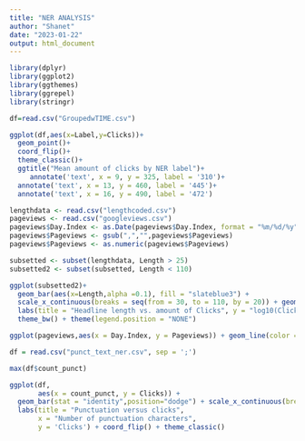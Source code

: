 ```yaml
---
title: "NER ANALYSIS"
author: "Shanet"
date: "2023-01-22"
output: html_document
---
```


```r
library(dplyr)
library(ggplot2)
library(ggthemes)
library(ggrepel)
library(stringr)
```

```r
df=read.csv("GroupedwTIME.csv")
```

```r
ggplot(df,aes(x=Label,y=Clicks))+
  geom_point()+
  coord_flip()+
  theme_classic()+
  ggtitle("Mean amount of clicks by NER label")+
     annotate('text', x = 9, y = 325, label = '310')+
  annotate('text', x = 13, y = 460, label = '445')+
  annotate('text', x = 16, y = 490, label = '472')
```

```r
lengthdata <- read.csv("lengthcoded.csv")
pageviews <- read.csv("googleviews.csv")
pageviews$Day.Index <- as.Date(pageviews$Day.Index, format = "%m/%d/%y")
pageviews$Pageviews <- gsub(",","",pageviews$Pageviews)
pageviews$Pageviews <- as.numeric(pageviews$Pageviews)
```

```r
subsetted <- subset(lengthdata, Length > 25)
subsetted2 <- subset(subsetted, Length < 110)
```


```r
ggplot(subsetted2)+
  geom_bar(aes(x=Length,alpha =0.1), fill = "slateblue3") + 
  scale_x_continuous(breaks = seq(from = 30, to = 110, by = 20)) + geom_smooth(aes(x=Length,y=Clicks),colour="orange", linewidth = 2) + scale_y_log10() +
  labs(title = "Headline length vs. amount of Clicks", y = "log10(Clicks)")+
  theme_bw() + theme(legend.position = "NONE") 
```
```r
ggplot(pageviews,aes(x = Day.Index, y = Pageviews)) + geom_line(color = "slateblue3", alpha = 0.3, linewidth = 0.9) + geom_smooth(color = "orange", linewidth = 1.8) + labs(x = "Date", y = "Page views")
```
```r
df = read.csv("punct_text_ner.csv", sep = ';')
```

```r
max(df$count_punct)
```


```r
ggplot(df, 
       aes(x = count_punct, y = Clicks)) +
  geom_bar(stat = "identity",position="dodge") + scale_x_continuous(breaks = seq(0,23, by = 1)) +
  labs(title = "Punctuation versus clicks",
       x = "Number of punctuation characters",
       y = 'Clicks') + coord_flip() + theme_classic()
```




